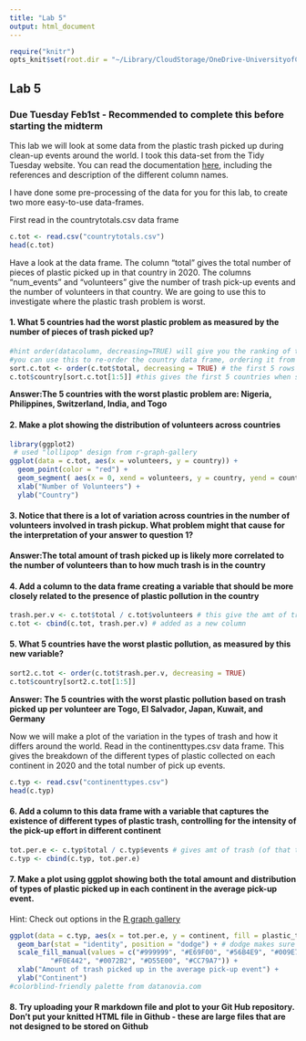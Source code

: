 ```yaml
---
title: "Lab 5"
output: html_document
---
```


```r
require("knitr")
opts_knit$set(root.dir = "~/Library/CloudStorage/OneDrive-UniversityofCalifornia,Davis/ESP106/esp106-kelsea_macdonald/lab 5") #use this to set your working directory so knitr understands it
```

## Lab 5

### Due Tuesday Feb1st - Recommended to complete this before starting the midterm

This lab we will look at some data from the plastic trash picked up during clean-up events around the world. I took this data-set from the Tidy Tuesday website. You can read the documentation [here](https://github.com/rfordatascience/tidytuesday/blob/master/data/2021/2021-01-26/readme.md), including the references and description of the different column names.

I have done some pre-processing of the data for you for this lab, to create two more easy-to-use data-frames.

First read in the countrytotals.csv data frame
```r
c.tot <- read.csv("countrytotals.csv")
head(c.tot)
```

Have a look at the data frame. The column "total" gives the total number of pieces of plastic picked up in that country in 2020. The columns "num_events" and "volunteers" give the number of trash pick-up events and the number of volunteers in that country. We are going to use this to investigate where the plastic trash problem is worst.

#### 1. What 5 countries had the worst plastic problem as measured by the number of pieces of trash picked up?

```r

#hint order(datacolumn, decreasing=TRUE) will give you the ranking of the countries by the values in the data column
#you can use this to re-order the country data frame, ordering it from the country with the most trash picked up to the least
sort.c.tot <- order(c.tot$total, decreasing = TRUE) # the first 5 rows were: 35, 37, 46, 21, 49
c.tot$country[sort.c.tot[1:5]] #this gives the first 5 countries when sorted by total

```

**Answer:The 5 countries with the worst plastic problem are: Nigeria, Philippines, Switzerland, India, and Togo** 

#### 2. Make a plot showing the distribution of volunteers across countries

```r
library(ggplot2)
 # used "lollipop" design from r-graph-gallery
ggplot(data = c.tot, aes(x = volunteers, y = country)) +
  geom_point(color = "red") + 
  geom_segment( aes(x = 0, xend = volunteers, y = country, yend = country)) +
  xlab("Number of Volunteers") +
  ylab("Country")
```

#### 3. Notice that there is a lot of variation across countries in the number of volunteers involved in trash pickup. What problem might that cause for the interpretation of your answer to question 1?

**Answer:The total amount of trash picked up is likely more correlated to the number of volunteers than to how much trash is in the country** 

#### 4. Add a column to the data frame creating a variable that should be more closely related to the presence of plastic pollution in the country

```r
trash.per.v <- c.tot$total / c.tot$volunteers # this give the amt of trash picked up per volunteer
c.tot <- cbind(c.tot, trash.per.v) # added as a new column

```

#### 5. What 5 countries have the worst plastic pollution, as measured by this new variable?

```r
sort2.c.tot <- order(c.tot$trash.per.v, decreasing = TRUE)
c.tot$country[sort2.c.tot[1:5]]
```

**Answer: The 5 countries with the worst plastic pollution based on trash picked up per volunteer are Togo, El Salvador, Japan, Kuwait, and Germany** 

Now we will make a plot of the variation in the types of trash and how it differs around the world. Read in the continenttypes.csv data frame. This gives the breakdown of the different types of plastic collected on each continent in 2020 and the total number of pick up events.

```r
c.typ <- read.csv("continenttypes.csv")
head(c.typ)
```

#### 6. Add a column to this data frame with a variable that captures the existence of different types of plastic trash, controlling for the intensity of the pick-up effort in different continent

```r
tot.per.e <- c.typ$total / c.typ$events # gives amt of trash (of that type) per event
c.typ <- cbind(c.typ, tot.per.e)
```

#### 7. Make a plot using ggplot showing both the total amount and distribution of types of plastic picked up in each continent in the average pick-up event.

Hint: Check out options in the [R graph gallery](https://www.r-graph-gallery.com)

```r
ggplot(data = c.typ, aes(x = tot.per.e, y = continent, fill = plastic_type)) +
  geom_bar(stat = "identity", position = "dodge") + # dodge makes sure the plastic types don't stack on top of one another
  scale_fill_manual(values = c("#999999", "#E69F00", "#56B4E9", "#009E73",
          "#F0E442", "#0072B2", "#D55E00", "#CC79A7")) +
  xlab("Amount of trash picked up in the average pick-up event") +
  ylab("Continent")
#colorblind-friendly palette from datanovia.com
```

#### 8. Try uploading your R markdown file and plot to your Git Hub repository. Don't put your knitted HTML file in Github - these are large files that are not designed to be stored on Github

